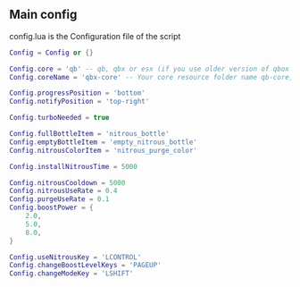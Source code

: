 ## Main config
config.lua is the Configuration file of the script
```lua filename="mt-nitrous/config.lua"
Config = Config or {}

Config.core = 'qb' -- qb, qbx or esx (if you use older version of qbox pls use as qb and change the core name to your core name)
Config.coreName = 'qbx-core' -- Your core resource folder name qb-core, qbx-core, es_extended, ...

Config.progressPosition = 'bottom'
Config.notifyPosition = 'top-right'

Config.turboNeeded = true

Config.fullBottleItem = 'nitrous_bottle'
Config.emptyBottleItem = 'empty_nitrous_bottle'
Config.nitrousColorItem = 'nitrous_purge_color'

Config.installNitrousTime = 5000

Config.nitrousCooldown = 5000
Config.nitrousUseRate = 0.4
Config.purgeUseRate = 0.1
Config.boostPower = {
    2.0,
    5.0,
    8.0,
}

Config.useNitrousKey = 'LCONTROL'
Config.changeBoostLevelKeys = 'PAGEUP'
Config.changeModeKey = 'LSHIFT'
```